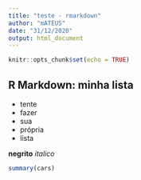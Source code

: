```yaml
---
title: "teste - rmarkdown"
author: "mATEUS"
date: "31/12/2020"
output: html_document
---
```


```r
knitr::opts_chunk$set(echo = TRUE)
```

## R Markdown: minha lista

- tente  
- fazer  
- sua  
- própria  
- lista 

**negrito**
*italico*


```r
summary(cars)
```

